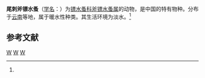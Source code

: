 {{Speciesbox
| taxon = Dolodiaptomus spinicaudatus
| binomial_authority = (Shen et Tai, 1964)<ref name='id12473'>{{cite web| url =http://www.bioinfo.cn/db05/BjdwSpecies.php?action=view&id=12473| title =尾刺斧镖水蚤| work =《中国动物物种编目数据库》| publisher =中国科学院微生物研究所| author =中国科学院动物研究所| accessdate =2009-04-28| deadurl =yes| archiveurl =https://web.archive.org/web/20160305044358/http://www.bioinfo.cn/db05/BjdwSpecies.php?action=view&id=12473| archivedate =2016-03-05}}</ref>
}}

'''尾刺斧镖水蚤'''（[[学名|学名]]：{{lang|la|''Dolodiaptomus spinicaudatus''}}）为[[镖水蚤科|镖水蚤科]][[斧镖水蚤属|斧镖水蚤属]]的动物，是中国的特有物种。分布于[[云南|云南]]等地，属于暖水性种类。其生活环境为淡水。<ref name='id12473'/>

== 参考文献 ==
{{reflist}}

{{节肢动物小作品}}

{{taxonbar}}
[[Category:_1964年描述的动物|W]]
[[Category:斧镖水蚤属|W]]
[[Category:中国特有种|W]]